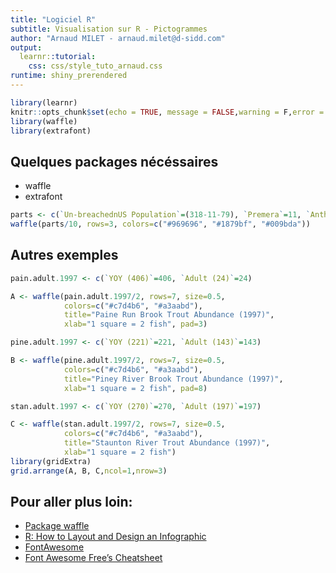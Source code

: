 ```yaml
---
title: "Logiciel R"
subtitle: Visualisation sur R - Pictogrammes
author: "Arnaud MILET - arnaud.milet@d-sidd.com"
output: 
  learnr::tutorial:
    css: css/style_tuto_arnaud.css
runtime: shiny_prerendered
---
```


```r
library(learnr)
knitr::opts_chunk$set(echo = TRUE, message = FALSE,warning = F,error = F)
library(waffle)
library(extrafont)
```

## Quelques packages nécéssaires

* waffle  
* extrafont 


```r
parts <- c(`Un-breachednUS Population`=(318-11-79), `Premera`=11, `Anthem`=79)
waffle(parts/10, rows=3, colors=c("#969696", "#1879bf", "#009bda")) 
```



## Autres exemples  

```r

pain.adult.1997 <- c(`YOY (406)`=406, `Adult (24)`=24)

A <- waffle(pain.adult.1997/2, rows=7, size=0.5, 
            colors=c("#c7d4b6", "#a3aabd"), 
            title="Paine Run Brook Trout Abundance (1997)", 
            xlab="1 square = 2 fish", pad=3)

pine.adult.1997 <- c(`YOY (221)`=221, `Adult (143)`=143)

B <- waffle(pine.adult.1997/2, rows=7, size=0.5, 
            colors=c("#c7d4b6", "#a3aabd"), 
            title="Piney River Brook Trout Abundance (1997)", 
            xlab="1 square = 2 fish", pad=8)

stan.adult.1997 <- c(`YOY (270)`=270, `Adult (197)`=197)

C <- waffle(stan.adult.1997/2, rows=7, size=0.5, 
            colors=c("#c7d4b6", "#a3aabd"), 
            title="Staunton River Trout Abundance (1997)", 
            xlab="1 square = 2 fish")
library(gridExtra)
grid.arrange(A, B, C,ncol=1,nrow=3)
```


## Pour aller plus loin:

* [Package waffle](https://github.com/cran/waffle/blob/master/README.md)  
* [R: How to Layout and Design an Infographic](https://www.r-bloggers.com/r-how-to-layout-and-design-an-infographic/) 
* [FontAwesome](https://rstudio-pubs-static.s3.amazonaws.com/84208_a956e765fe574fa2b62b27bb8fd09576.html) 
* [Font Awesome Free's Cheatsheet](https://fontawesome.com/cheatsheet)
